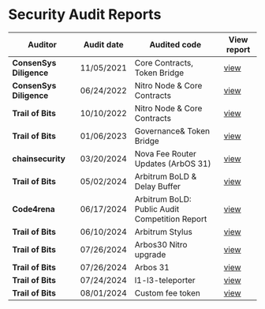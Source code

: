 # Security Audit Reports

| Auditor                 | Audit date | Audited code                                   | View report                                                                               |
| ----------------------- | ---------- | ---------------------------------------------- | ----------------------------------------------------------------------------------------- |
| **ConsenSys Diligence** | 11/05/2021 | Core Contracts, Token Bridge                   | [view](hosted-audit-reports/ConsenSys_Diligence_Arbitrum_Contracts_11_2021.pdf)           |
| **ConsenSys Diligence** | 06/24/2022 | Nitro Node & Core Contracts                    | [view](hosted-audit-reports/ConsenSys_Diligence_Nitro_Contracts_5_2022.pdf)               |
| **Trail of Bits**       | 10/10/2022 | Nitro Node & Core Contracts                    | [view](hosted-audit-reports/Trail_Of_Bits_Nitro_10_2022.pdf)                              |
| **Trail of Bits**       | 01/06/2023 | Governance& Token Bridge                       | [view](hosted-audit-reports/trail_of_bits_governance_report_1_6_2023.pdf)                 |
| **chainsecurity**       | 03/20/2024 | Nova Fee Router Updates (ArbOS 31)             | [view](https://www.chainsecurity.com/security-audit/offchain-labs-fund-distribution)      |
| **Trail of Bits**       | 05/02/2024 | Arbitrum BoLD & Delay Buffer                   | [view](hosted-audit-reports/2024-04-offchainbold-securityreview.pdf)                      |
| **Code4rena**           | 06/17/2024 | Arbitrum BoLD: Public Audit Competition Report | [view](https://code4rena.com/reports/2024-05-arbitrum-foundation)                         |
| **Trail of Bits**       | 06/10/2024 | Arbitrum Stylus                                | [view](hosted-audit-reports/2024-05-offchain-arbitrumstylus-securityreview.pdf)           |
| **Trail of Bits**       | 07/26/2024 | Arbos30 Nitro upgrade                          | [view](hosted-audit-reports/2024-04-offchain-arbos-30-nitro-upgrade-securityreview.pdf)   |
| **Trail of Bits**       | 07/26/2024 | Arbos 31                                       | [view](hosted-audit-reports/2024-04-offchain-arbos-31-securityreview.pdf)                 |
| **Trail of Bits**       | 07/24/2024 | l1-l3-teleporter                               | [view](hosted-audit-reports/2024-04-offchain-l1-l3-teleporter-securityreview.pdf)         |
| **Trail of Bits**       | 08/01/2024 | Custom fee token                               | [view](hosted-audit-reports/2024_08_01_trail_of_bits_security_audit_custom_fee_token.pdf) |

